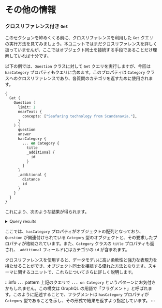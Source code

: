 # その他の情報

### クロスリファレンス付き `Get`

このセクションを締めくくる前に、クロスリファレンスを利用した `Get` クエリの実行方法を見てみましょう。本ユニットではまだクロスリファレンスを詳しく扱っていませんが、ここではオブジェクト同士を接続する手段であることだけ理解していれば十分です。

以下の例では、`Question` クラスに対して `Get` クエリを実行しますが、今回は `hasCategory` プロパティもクエリに含めます。このプロパティは `Category` クラスへのクロスリファレンスであり、各質問のカテゴリを返すために使用されます。

```graphql
{
  Get {
    Question (
      limit: 1
      nearText: {
        concepts: ["Seafaring technology from Scandanavia."],
      }   
    ) {
      question 
      answer 
      hasCategory {
        ... on Category {
          title
          _additional {
            id
          }            
        }
      }      
      _additional {
        distance
        id
      }
    }
  }
}
```

これにより、次のような結果が得られます。

<details>
  <summary>Query results</summary>

```json
{
  "data": {
    "Get": {
      "Question": [
        {
          "_additional": {
            "distance": 0.14927602,
            "id": "5d9d5c8d-13e7-5791-b2f9-3724a1a1d301"
          },
          "answer": "Oslo",
          "hasCategory": [
            {
              "_additional": {
                "id": "fec50326-dfa1-53c9-90e8-63d0240bd933"
              },
              "title": "MUSEUMS"
            }
          ],
          "question": "1,200-year-old Viking ships are on display at the Vikingskiphuset in this Norwegian capital"
        }
      ]
    }
  }
}
```

</details>

ここでは、`hasCategory` プロパティがオブジェクトの配列となっており、`Question` が関連付けられている `Category` 型のオブジェクトと、その要求したプロパティが格納されています。また、`Category` クラスの `title` プロパティも返され、`_additional` フィールドにはカテゴリの `id` が含まれます。 

クロスリファレンスを使用すると、データモデルに高い柔軟性と強力な表現力を持たせることができ、オブジェクト同士を接続する優れた方法となります。スキーマに関するユニットで、これらについてさらに詳しく説明します。

:::info `...` pattern
上記のクエリで `... on Category` というパターンにお気付きかもしれません。この構文は GraphQL の用語で「フラグメント」と呼ばれます。このように記述することで、フラグメントは `hasCategory` プロパティが `Category` 型であることを示し、その形式で結果を返すよう指定しています。
:::